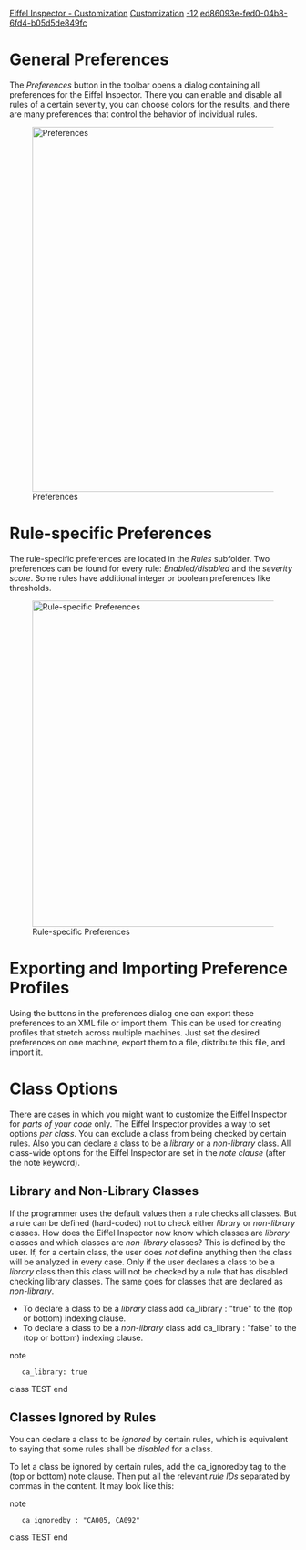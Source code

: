 [[Property:title|Eiffel Inspector - Customization]]
[[Property:link_title|Customization]]
[[Property:weight|-12]]
[[Property:uuid|ed86093e-fed0-04b8-6fd4-b05d5de849fc]]
= General Preferences =

The ''Preferences'' button in the toolbar opens a dialog containing all preferences for the Eiffel Inspector. There you can enable and disable all rules of a certain severity, you can choose colors for the results, and there are many preferences that control the behavior of individual rules.

[[Image:CA Preference Dialog|center|640px|Preferences]]

= Rule-specific Preferences =

The rule-specific preferences are located in the ''Rules'' subfolder. Two preferences can be found for every rule: ''Enabled/disabled'' and the ''severity score''. Some rules have additional integer or boolean preferences like thresholds.

[[Image:CA Rule Preferences|center|572px|Rule-specific Preferences]]

= Exporting and Importing Preference Profiles =

Using the buttons in the preferences dialog one can export these preferences to an XML file or import them. This can be used for creating profiles that stretch across multiple machines. Just set the desired preferences on one machine, export them to a file, distribute this file, and import it.

{{note| The Eiffel Inspector preferences are separate from the general EiffelStudio preferences. Pressing ''Restore Defaults'', ''Import ...'', or ''Export ...'' ''only'' affects preferences for the Eiffel Inspector.''}}

= Class Options =

There are cases in which you might want to customize the Eiffel Inspector for ''parts of your code'' only. The Eiffel Inspector provides a way to set options ''per class''. You can exclude a class from being checked by certain rules. Also you can declare a class to be a ''library'' or a ''non-library'' class. All class-wide options for the Eiffel Inspector are set in the ''note clause'' (after the <e>note</e> keyword).

== Library and Non-Library Classes ==

If the programmer uses the default values then a rule checks all classes. But a rule can be defined (hard-coded) not to check either ''library'' or ''non-library'' classes. How does the Eiffel Inspector now know which classes are ''library'' classes and which classes are ''non-library'' classes? This is defined by the user. If, for a certain class, the user does ''not'' define anything then the class will be analyzed in every case. Only if the user declares a class to be a ''library'' class then this class will not be checked by a rule that has disabled checking library classes. The same goes for classes that are declared as ''non-library''.

* To declare a class to be a ''library'' class add <e>ca_library : "true"</e> to the (top or bottom) indexing clause.
* To declare a class to be a ''non-library'' class add <e>ca_library : "false"</e> to the (top or bottom) indexing clause.

<e>note
	ca_library: true
class TEST
end
</e>

== Classes Ignored by Rules ==

You can declare a class to be ''ignored'' by certain rules, which is equivalent to saying that some rules shall be ''disabled'' for a class.

To let a class be ignored by certain rules, add the <e>ca_ignoredby</e> tag to the (top or bottom) note clause. Then put all the relevant ''rule IDs'' separated by commas in the content. It may look like this:

<e>note
	ca_ignoredby : "CA005, CA092"
class TEST
end</e>


